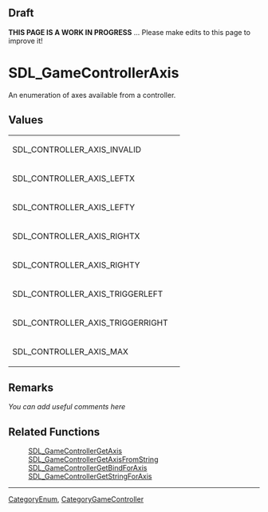 == Draft ==

'''THIS PAGE IS A WORK IN PROGRESS''' ... Please make edits to this page to improve it!


<!-- #*^*^*^*^*See http://wiki.libsdl.org/moin.cgi/SGEnumerations for details on editing this page*^*^*^*^* -->


= SDL_GameControllerAxis =
An enumeration of axes available from a controller.




== Values ==
{|
|SDL_CONTROLLER_AXIS_INVALID      
| 
|-
|SDL_CONTROLLER_AXIS_LEFTX        
| 
|-
|SDL_CONTROLLER_AXIS_LEFTY        
| 
|-
|SDL_CONTROLLER_AXIS_RIGHTX       
| 
|-
|SDL_CONTROLLER_AXIS_RIGHTY       
| 
|-
|SDL_CONTROLLER_AXIS_TRIGGERLEFT  
| 
|-
|SDL_CONTROLLER_AXIS_TRIGGERRIGHT 
| 
|-
|SDL_CONTROLLER_AXIS_MAX          
| 
|}

<!-- #Fill in the above table per the Style Guide, then delete this comment. -->



== Remarks ==
''You can add useful comments here''

<!-- #Leave this section as-is unless you have a remark to put in.  In that case, replace ''You can add useful comments here'' with your remark(s) following the Style Guide instructions.  Leave the rest of the markup alone and delete this comment. -->


== Related Functions ==
:[[SDL_GameControllerGetAxis]]
:[[SDL_GameControllerGetAxisFromString]]
:[[SDL_GameControllerGetBindForAxis]]
:[[SDL_GameControllerGetStringForAxis]]
<!-- #Remove this section if empty -->

----
[[CategoryEnum]], [[CategoryGameController]]
<!-- #See the Style Guide for instructions on editing the footer. -->
